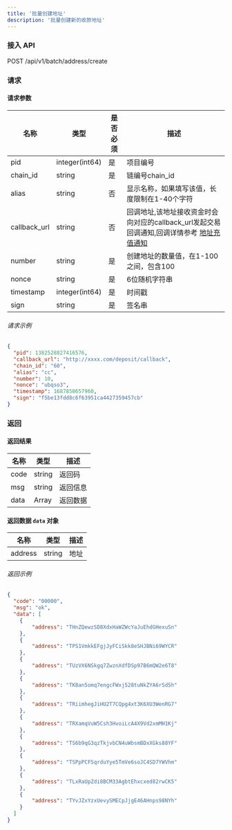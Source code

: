 ```yaml
---
title: '批量创建地址'
description: '批量创建新的收款地址'
---
```


### 接入 API

POST /api/v1/batch/address/create

### 请求

#### 请求参数

| 名称     | 类型            | 是否必须 | 描述   |
| ------------- | --------------- | -------- | ------------- |
| pid           | integer(int64)  | 是      | 项目编号   |
| chain_id      | string          | 是      | 链编号chain_id      |
| alias         | string          | 否      | 显示名称，如果填写该值，长度限制在1-40个字符  |
| callback_url  | string          | 否      | 回调地址,该地址接收资金时会向对应的callback_url发起交易回调通知,回调详情参考 [地址充值通知](/api-reference/callback/address-deposit)  |
| number       | string         | 是       | 创建地址的数量值，在1-100之间，包含100                       |
| nonce         | string          | 是      | 6位随机字符串 |
| timestamp     | integer(int64)  | 是      | 时间戳     |
| sign          | string          | 是      | 签名串     |

###### 请求示例

```json
{
  "pid": 1382528827416576,
  "callback_url": "http://xxxx.com/deposit/callback",
  "chain_id": "60",
  "alias": "cc",
  "number": 10,
  "nonce": "ubqso3",
  "timestamp": 1687850657960,
  "sign": "f5be13fdd8c6f63951ca4427359457cb"
}
```
### 返回

#### 返回结果

| 名称  | 类型   | 描述      |
| ----- | ------ | ---------------- |
| code  | string | 返回码    |
| msg   | string | 返回信息 |
| data  | Array | 返回数据 |

#### 返回数据 `data` 对象

| 名称    | 类型   | 描述 |
| ------- | ------ | ----------- |
| address | string | 地址     |

###### 返回示例

```json
{
  "code": "00000",
  "msg": "ok",
  "data": [
    {
        "address": "THnZQewzSD8XdxHaWZWcYaJuEhdGHexuSn"
    },
    {
        "address": "TPS1VmkkEFgjJyFCiSkk8eSHJBNi69WYCR"
    },
    {
        "address": "TUzVX6NSkgq7ZwznXdfDSp97B6mQW2e6T8"
    },
    {
        "address": "TK8an5omq7engcFWxj528tuNkZYA6rSd5h"
    },
    {
        "address": "TRiimhegJiHU2T7CQpg4xt3K6XU3WenRG7"
    },
    {
        "address": "TRXamqVuW5Csh3HvoiLcA4X9Vd2xmMH1Kj"
    },
    {
        "address": "TS6b9qG3qzTkjvbCN4uWbsmBDxXGks88YF"
    },
    {
        "address": "TSPpPCFSqrduYye5TmVe6soJC4SD7YWVhm"
    },
    {
        "address": "TLxRaUpZdi8BCM33AgbtEhxcxed82rwCK5"
    },
    {
        "address": "TYvJZxYzxUevySMECpJjgE46AHnps98NYh"
    }
  ]
}
```

